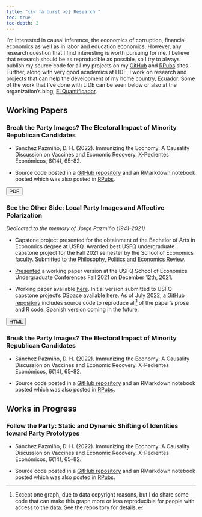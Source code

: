 ```yaml
---
title: "{{< fa burst >}} Research "
toc: true
toc-depth: 2
---
```


I'm interested in causal inference, the economics of corruption, financial economics as well as in labor and education economics. However, any research question that I find interesting is worth pursuing for me. I believe that research should be as reproducible as possible, so I try to always publish my source code for all my projects on my [GitHub](https://github.com/dsanchezp18) and [RPubs](https://github.com/dsanchezp18) sites. Further, along with very good academics at LIDE, I work on research and projects that can help the development of my home country, Ecuador. Some of the work that I've done with LIDE can be seen below or also at the organization's blog, [El Quantificador](https://elquantificador.org/).

## Working Papers

### Break the Party Images? The Electoral Impact of Minority Republican Candidates

-   Sánchez Pazmiño, D. H. (2022). Immunizing the Economy: A Causality Discussion on Vaccines and Economic Recovery. X-Pedientes Económicos, 6(14), 65--82.

-   Source code posted in a [GitHub repository](https://github.com/dsanchezp18/covidvax-econrecovery-paper) and an RMarkdown notebook posted which was also posted in [RPubs](https://rpubs.com/dsanchezp998/covidvax).

```{=html}
<button type="button" class="btn btn-outline-info">PDF</button>
```
### See the Other Side: Local Party Images and Affective Polarization

*Dedicated to the memory of Jorge Pazmiño (1941-2021)*

-   Capstone project presented for the obtainment of the Bachelor of Arts in Economics degree at USFQ. Awarded best USFQ undergraduate capstone project for the Fall 2021 semester by the School of Economics faculty. Submitted to the [Philosophy, Politics and Economics Review](https://pressbooks.lib.vt.edu/pper/front-matter/introduction/).

-   [Presented](files/research/hbc-pres.pdf) a working paper version at the USFQ School of Economics Undergraduate Conferences Fall 2021 on December 12th, 2021.

-   Working paper available [here](files/research/hbc-v2.pdf). Initial version submitted to USFQ capstone project's DSpace available [here](https://repositorio.usfq.edu.ec/handle/23000/11202). As of July 2022, a [GitHub repository](https://github.com/dsanchezp18/hbc-v2) includes source code to reproduce all[^1] of the paper's prose and R code. Spanish version coming in the future.

[^1]: Except one graph, due to data copyright reasons, but I do share some code that can make this graph more or less reproducible for people with access to the data. See the repository for details.

```{=html}
<button type="button" class="btn btn-outline-info">HTML</button>
```

### Break the Party Images? The Electoral Impact of Minority Republican Candidates

-   Sánchez Pazmiño, D. H. (2022). Immunizing the Economy: A Causality Discussion on Vaccines and Economic Recovery. X-Pedientes Económicos, 6(14), 65--82.

-   Source code posted in a [GitHub repository](https://github.com/dsanchezp18/covidvax-econrecovery-paper) and an RMarkdown notebook posted which was also posted in [RPubs](https://rpubs.com/dsanchezp998/covidvax).

## Works in Progress

### Follow the Party: Static and Dynamic Shifting of Identities toward Party Prototypes

-   Sánchez Pazmiño, D. H. (2022). Immunizing the Economy: A Causality Discussion on Vaccines and Economic Recovery. X-Pedientes Económicos, 6(14), 65--82.

-   Source code posted in a [GitHub repository](https://github.com/dsanchezp18/covidvax-econrecovery-paper) and an RMarkdown notebook posted which was also posted in [RPubs](https://rpubs.com/dsanchezp998/covidvax).

